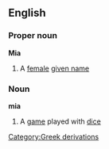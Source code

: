 ==English==
===Proper noun===
'''Mia'''
#A [[female]] [[given name]]
===Noun===
{{wikipedia}}
'''mia'''
#A [[game]] played with [[dice]]
[[Category:Greek derivations]]